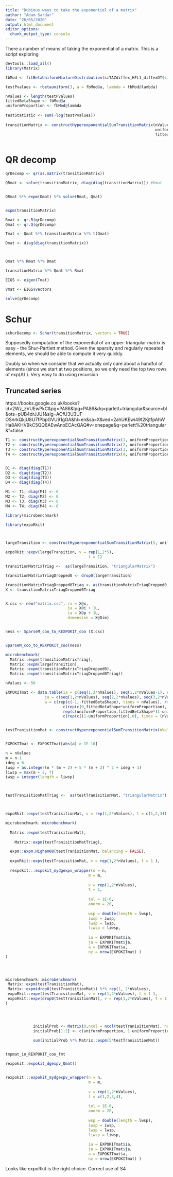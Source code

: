```yaml
---
title: "Dubious ways to take the exponential of a matrix"
author: "Adam Sardar"
date: "26/05/2020"
output: html_document
editor_options: 
  chunk_output_type: console
---
```



 There a number of means of taking the exponential of a matrix. This is a script exploring
 
 
 
```r

devtools::load_all()
library(Matrix)
```




```r

fbMod <- fitBetaUniformMixtureDistribution(siTAZdiffex_HFL1_diffexDT$siTAZ1_pValue)

testPvalues <- rbetauniform(3, a = fbMod@a, lambda = fbMod@lambda)

nValues <- length(testPvalues)
fittedBetaShape <- fbMod@a
uniformProportion <- fbMod@lambda
            
testStatistic <- sum(-log(testPvalues))
            
transitionMatrix <- constructHyperexponentialSumTransitionMatrix(nValues,
                                                                 uniformProportion,
                                                                 fittedBetaShape)
            

```

# QR decomp

```r

qrDecomp <- qr(as.matrix(transitionMatrix))

QRmat <- solve(transitionMatrix, diag(diag(transitionMatrix))) #Vmat


QRmat %*% expm(Dmat) %*% solve(Rmat, Qmat)


expm(transitionMatrix)

Rmat <- qr.R(qrDecomp)
Qmat <- qr.Q(qrDecomp)

Tmat <- Qmat %*% transitionMatrix %*% t(Qmat)

Dmat <- diag(diag(transitionMatrix))



Qmat %*% Rmat %*% Dmat

transitionMatrix %*% Qmat %*% Rmat

EIGS <- eigen(Tmat)

Vmat <- EIGS$vectors

solve(qrDecomp)


```

# Schur

```r

schurDecomp <- Schur(transitionMatrix, vectors = TRUE)

```


Supposedly computation of the exponential of an upper-triangular matrix is easy - the Shur-Partlett method. Given the sparsity and regularly repeated elements, we should be able to compute it very quickly.

Doubly so when we consider that we actually only care about a handful of elements (since we start at two positions, so we only need the top two rows of exp(A) ). Very easy to do using recursion

## Truncated series

https://books.google.co.uk/books?id=2Wz_zVUEwPkC&pg=PA86&lpg=PA86&dq=parlett+triangular&source=bl&ots=pUB4drJJU1&sig=ACfU3U3UF-OSnrkQkjU8U7fPbpGVU91gGA&hl=en&sa=X&ved=2ahUKEwi49t2KjtfpAhWHa8AKHV9kC5QQ6AEwAnoECAcQAQ#v=onepage&q=parlett%20triangular&f=false

```r

T1 <- constructHyperexponentialSumTransitionMatrix(1, uniformProportion, fittedBetaShape)
T2 <- constructHyperexponentialSumTransitionMatrix(2, uniformProportion, fittedBetaShape)
T3 <- constructHyperexponentialSumTransitionMatrix(3, uniformProportion, fittedBetaShape)
T4 <- constructHyperexponentialSumTransitionMatrix(4, uniformProportion, fittedBetaShape)


D1 <- diag(diag(T1))
D2 <- diag(diag(T2))
D3 <- diag(diag(T3))
D4 <- diag(diag(T4))

M1 <- T1; diag(M1) <- 0
M2 <- T2; diag(M2) <- 0
M3 <- T3; diag(M3) <- 0
M4 <- T4; diag(M4) <- 0

```


```r

library(microbenchmark)

library(expoRkit)



largeTransition <- constructHyperexponentialSumTransitionMatrix(5, uniformProportion, fittedBetaShape)

expoRkit::expv(largeTransition, v = rep(1,2*5),
                                    t = 1)

transitionMatrixTriag <-  as(largeTransition, "triangularMatrix")

transitionMatrixTriagDropped0 <- drop0(largeTransition)

transitionMatrixTriagDropped0Triag <- as(transitionMatrixTriagDropped0, "triangularMatrix")
X <- transitionMatrixTriagDropped0Triag


X.csc <- new("matrix.csc", ra = X@x,
                           ja = X@i + 1L,
                           ia = X@p + 1L,
                           dimension = X@Dim)


ness <- SparseM_coo_to_REXPOKIT_coo (X.csc)


SparseM_coo_to_REXPOKIT_coo(ness)

microbenchmark(
  Matrix::expm(transitionMatrixTriag),
  Matrix::expm(largeTransition),
  Matrix::expm(transitionMatrixTriagDropped0), 
  Matrix::expm(transitionMatrixTriagDropped0Triag))


```

```r

nValues <- 50

EXPOKITmat <- data.table(ia = c(seq(1,2*nValues), seq(1,2*nValues-1), seq(1,2*nValues-2), seq(1,2*nValues-3)) , 
                 ja = c(seq(1,2*nValues), seq(2,2*nValues), seq(3,2*nValues), seq(4,2*nValues)) ,
                 a = c(rep(c(-1,-fittedBetaShape), times = nValues), #diagonal
                         c(rep(c(0,fittedBetaShape*uniformProportion), times = (nValues-1)),0), # diagonal+1
                         rep(c(uniformProportion,fittedBetaShape*(1-uniformProportion)), times = (nValues-1)), # diagonal+2
                         c(rep(c((1-uniformProportion),0), times = (nValues-2)),(1-uniformProportion))  ) ) # diagonal+3 


testTranisitionMat <- constructHyperexponentialSumTransitionMatrix(nValues = nValues, uniformProportion, fittedBetaShape)


EXPOKITmat <- EXPOKITmat[abs(a) > 1E-10]

n = nValues
m = n-1
ideg = 6
lwsp = as.integer(n * (m + 2) + 5 * (m + 2) ^ 2 + ideg + 1)
liwsp = max(m + 2, 7)
iwsp = integer(length = liwsp)



testTranisitionMatTriag <-  as(testTranisitionMat, "triangularMatrix")



expoRkit::expv(testTranisitionMat, v = rep(1,2*nValues), t = c(1,2,3))

microbenchmark::microbenchmark(
  
  Matrix::expm(testTranisitionMat),
  
    Matrix::expm(testTranisitionMatTriag),

  expm::expm.Higham08(testTranisitionMat, balancing = FALSE),
  
  expoRkit::expv(testTranisitionMat, v = rep(1,2*nValues), t = 1 ),
  
  rexpokit:::expokit_mydgexpv_wrapper(n = n, 
                                    m = m,
                                    
                                    v = rep(1,2*nValues),
                                    t = 1, 
                                    
                                    tol = 1E-6,
                                    anorm = 20,
                                    
                                    wsp = double(length = lwsp),
                                    iwsp = iwsp,
                                    lwsp = lwsp,
                                    liwsp = liwsp,
                                    
                                    ia = EXPOKITmat$ia,
                                    ja = EXPOKITmat$ja,
                                    a = EXPOKITmat$a,
                                    nz = nrow(EXPOKITmat) )
)




microbenchmark::microbenchmark(
 Matrix::expm(testTranisitionMat),
 Matrix::expm(drop0(testTranisitionMat)) %*% rep(1, 2*nValues),
 expoRkit::expv(testTranisitionMat, v = rep(1,2*nValues), t = 1 ),
 expoRkit::expv(drop0(testTranisitionMat), v = rep(1,2*nValues), t = 1 )
)




            initialProb <- Matrix(0,ncol = ncol(testTranisitionMat), nrow = 1)
            initialProb[1:2] <- c(uniformProportion, 1-uniformProportion)
            
            sum(initialProb %*% Matrix::expm(5*testTranisitionMat))


tmpmat_in_REXPOKIT_coo_fmt 

rexpokit::expokit_dgexpv_Qmat()


rexpokit:::expokit_mydgexpv_wrapper(n = n, 
                                    m = m,
                                    
                                    v = rep(1,2*nValues),
                                    t = c(1,2,3,4), 
                                    
                                    tol = 1E-6,
                                    anorm = 20,
                                    
                                    wsp = double(length = lwsp),
                                    iwsp = iwsp,
                                    lwsp = lwsp,
                                    liwsp = liwsp,
                                    
                                    ia = EXPOKITmat$ia,
                                    ja = EXPOKITmat$ja,
                                    a = EXPOKITmat$a,
                                    nz = nrow(EXPOKITmat) )


```


Looks like expoRkit is the right choice. Correct use of S4 
